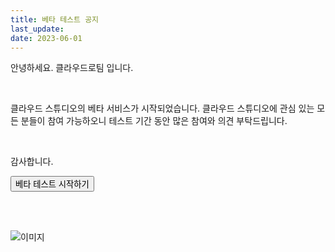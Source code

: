 ```yaml
---
title: 베타 테스트 공지
last_update:
date: 2023-06-01
---
```



안녕하세요. 클라우드로팀 입니다.

<br/>

클라우드 스튜디오의 베타 서비스가 시작되었습니다. 클라우드 스튜디오에 관심 있는 모든 분들이 참여 가능하오니 
테스트 기간 동안 많은 참여와 의견 부탁드립니다.

<br/>

감사합니다.

<a href="https://cloudstudio.cloudraw.kr/signin">
<Button className="styles.button" color="#206FD6" href="https://cloudstudio.cloudraw.kr/signin">
    베타 테스트 시작하기
</Button>
</a>

<br/><br/>

<div className={styles.imgWrap}>
    <img src={ betatest } alt="이미지" />
</div>